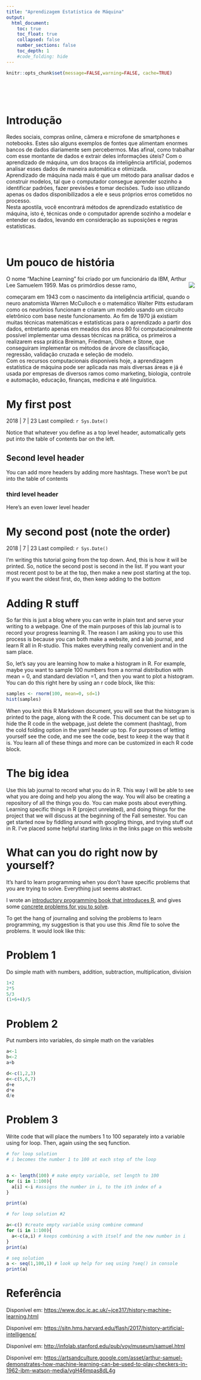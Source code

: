 ```yaml
---
title: "Aprendizagem Estatística de Máquina"
output:
  html_document:
    toc: true
    toc_float: true
    collapsed: false
    number_sections: false
    toc_depth: 1
    #code_folding: hide
---
```


```r
knitr::opts_chunk$set(message=FALSE,warning=FALSE, cache=TRUE)
```

&nbsp;

&nbsp;

# Introdução

  Redes sociais, compras online, câmera e microfone de smartphones e notebooks. Estes são alguns exemplos de fontes que alimentam enormes bancos de dados diariamente sem percebermos. Mas afinal, como trabalhar com esse montante de dados e extrair deles informações úteis? Com o aprendizado de máquina, um dos braços da inteligência artificial, podemos analisar esses dados de maneira automática e otimizada.   
Aprendizado de máquina nada mais é que um método para analisar dados e construir modelos, tal que o computador consegue aprender sozinho a identificar padrões, fazer previsões e tomar decisões. Tudo isso utilizando apenas os dados disponibilizados a ele e seus próprios erros cometidos no processo.  
Nesta apostila, você encontrará métodos de aprendizado estatístico de máquina, isto é, técnicas onde o computador aprende sozinho a modelar e entender os dados, levando em consideração as suposições e regras estatísticas.  

&nbsp;

# Um pouco de história

  O nome “Machine Learning” foi criado por um funcionário da IBM, Arthur Lee Samuelem 1959. Mas os primórdios desse ramo, <div style="float:right;max-width: 30%; max-height: 30%;" markdown="1"> ![](images/ArthurSamuel.jpg) </div> começaram em 1943 com o nascimento da inteligência artificial, quando o neuro anatomista Warren McCulloch e o matemático Walter Pitts estudaram como os neurônios funcionam e criaram um modelo usando um circuito eletrônico com base neste funcionamento. Ao fim de 1970 já existiam muitas técnicas matemáticas e estatísticas para o aprendizado a partir dos dados, entretanto apenas em meados dos anos 80 foi computacionalmente possível implementar uma dessas técnicas na prática, os primeiros a realizarem essa prática Breiman, Friedman, Olshen e Stone, que conseguiram implementar os métodos de árvore de classificação, regressão, validação cruzada e seleção de modelo.  
  Com os recursos computacionais disponíveis hoje, a aprendizagem estatística de máquina pode ser aplicada nas mais diversas áreas e já é usada por empresas de diversos ramos como marketing, biologia, controle e automação, educação, finanças, medicina e até linguística.
 

# My first post

2018 | 7 | 23 Last compiled: `r Sys.Date()`

Notice that whatever you define as a top level header, automatically gets put into the table of contents bar on the left. 

## Second level header

You can add more headers by adding more hashtags. These won't be put into the table of contents

### third level header

Here's an even lower level header

# My second post (note the order)

2018 | 7 | 23 Last compiled: `r Sys.Date()`

I'm writing this tutorial going from the top down. And, this is how it will be printed. So, notice the second post is second in the list. If you want your most recent post to be at the top, then make a new post starting at the top. If you want the oldest first, do, then keep adding to the bottom

# Adding R stuff

So far this is just a blog where you can write in plain text and serve your writing to a webpage. One of the main purposes of this lab journal is to record your progress learning R. The reason I am asking you to use this process is because you can both make a website, and a lab journal, and learn R all in R-studio. This makes everything really convenient and in the sam place. 

So, let's say you are learning how to make a histogram in R. For example, maybe you want to sample 100 numbers from a normal distribution with mean = 0, and standard deviation =1, and then you want to plot a histogram. You can do this right here by using an r code block, like this:

```r
samples <- rnorm(100, mean=0, sd=1)
hist(samples)
```

When you knit this R Markdown document, you will see that the histogram is printed to the page, along with the R code. This document can be set up to hide the R code in the webpage, just delete the comment (hashtag), from the cold folding option in the yaml header up top. For purposes of letting yourself see the code, and me see the code, best to keep it the way that it is. You learn all of these things and more can be customized in each R code block.

# The big idea

Use this lab journal to record what you do in R. This way I will be able to see what you are doing and help you along the way. You will also be creating a repository of all the things you do. You can make posts about everything. Learning specific things in R (project unrelated), and doing things for the project that we will discuss at the beginning of the Fall semester. You can get started now by fiddling around with googling things, and trying stuff out in R. I've placed some helpful starting links in the links page on this website

# What can you do right now by yourself?

It's hard to learn programming when you don't have specific problems that you are trying to solve. Everything just seems abstract.

I wrote an [introductory programming book that introduces R](https://crumplab.github.io/programmingforpsych/), and gives some [concrete problems for you to solve](https://crumplab.github.io/programmingforpsych/programming-challenges-i-learning-the-fundamentals.html). 

To get the hang of journaling and solving the problems to learn programming, my suggestion is that you use this .Rmd file to solve the problems. It would look like this:

# Problem 1

Do simple math with numbers, addition, subtraction, multiplication, division

```r
1+2
2*5
5/3
(1+6+4)/5

```

# Problem 2

Put numbers into variables, do simple math on the variables

```r
a<-1
b<-2
a+b

d<-c(1,2,3)
e<-c(5,6,7)
d+e
d*e
d/e

```

# Problem 3

Write code that will place the numbers 1 to 100 separately into a variable using for loop. Then, again using the seq function.

```r
# for loop solution
# i becomes the number 1 to 100 at each step of the loop


a <- length(100) # make empty variable, set length to 100
for (i in 1:100){
  a[i] <-i #assigns the number in i, to the ith index of a
}

print(a)

# for loop solution #2

a<-c() #create empty variable using combine command
for (i in 1:100){
  a<-c(a,i) # keeps combining a with itself and the new number in i
}
print(a)

# seq solution
a <- seq(1,100,1) # look up help for seq using ?seq() in console
print(a)

```

# Referência

Disponível em: [https://www.doc.ic.ac.uk/~jce317/history-machine-learning.html](https://www.doc.ic.ac.uk/~jce317/history-machine-learning.html)

Disponível em: [https://sitn.hms.harvard.edu/flash/2017/history-artificial-intelligence/](https://sitn.hms.harvard.edu/flash/2017/history-artificial-intelligence/)

Disponível em: [http://infolab.stanford.edu/pub/voy/museum/samuel.html](http://infolab.stanford.edu/pub/voy/museum/samuel.html)

Disponível em: [https://artsandculture.google.com/asset/arthur-samuel-demonstrates-how-machine-learning-can-be-used-to-play-checkers-in-1962-ibm-watson-media/vgH46mpas8dL4g](https://artsandculture.google.com/asset/arthur-samuel-demonstrates-how-machine-learning-can-be-used-to-play-checkers-in-1962-ibm-watson-media/vgH46mpas8dL4g)



